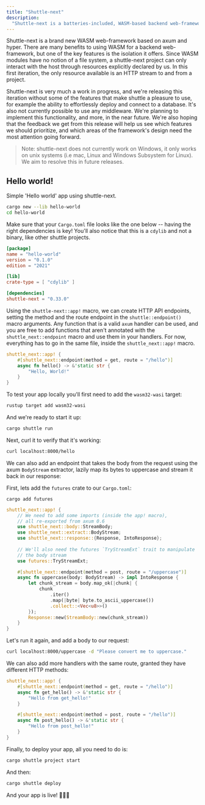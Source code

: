 ```yaml
---
title: "Shuttle-next"
description:
  "Shuttle-next is a batteries-included, WASM-based backend web-framework."
---
```


Shuttle-next is a brand new WASM web-framework based on axum and hyper. There are many benefits to
using WASM for a backend web-framework, but one of the key features is the isolation it offers. Since
WASM modules have no notion of a file system, a shuttle-next project can only interact with the host
through resources explicitly declared by us. In this first iteration, the only resource available is
an HTTP stream to and from a project.

Shuttle-next is very much a work in progress, and we're releasing this iteration without some of the 
features that make shuttle a pleasure to use, for example the ability to effortlessly deploy and connect 
to a database. It's also not currently possible to use any middleware. We're planning to implement this 
functionality, and more, in the near future. We're also hoping that the feedback we get from this release 
will help us see which features we should prioritize, and which areas of the framework's design need the 
most attention going forward.

> Note: shuttle-next does not currently work on Windows, it only works on unix systems (i.e mac, Linux and 
> Windows Subsystem for Linux). We aim to resolve this in future releases.

## Hello world!

Simple 'Hello world' app using shuttle-next.

```bash
cargo new --lib hello-world
cd hello-world
```

Make sure that your `Cargo.toml` file looks like the one below -- having the right dependencies is key!
You'll also notice that this is a `cdylib` and not a binary, like other shuttle projects.

```toml Cargo.toml
[package]
name = "hello-world"
version = "0.1.0"
edition = "2021"

[lib]
crate-type = [ "cdylib" ]

[dependencies]
shuttle-next = "0.33.0"
```

Using the `shuttle-next::app!` macro, we can create HTTP API endpoints, setting the
method and the route endpoint in the `shuttle::endpoint()` macro arguments. Any function
that is a valid `axum` handler can be used, and you are free to add functions that aren't
annotated with the `shuttle_next::endpoint` macro and use them in your handlers. For now,
everything has to go in the same file, inside the `shuttle_next::app!` macro.

```Rust lib.rs
shuttle_next::app! {
    #[shuttle_next::endpoint(method = get, route = "/hello")]
    async fn hello() -> &'static str {
        "Hello, World!"
    }
}
```

To test your app locally you'll first need to add the `wasm32-wasi` target:

```bash
rustup target add wasm32-wasi
```

And we're ready to start it up:

```bash
cargo shuttle run
```

Next, curl it to verify that it's working:

```bash
curl localhost:8000/hello
```

We can also add an endpoint that takes the body from the request using the axum `BodyStream`
extractor, lazily map its bytes to uppercase and stream it back in our response:

First, lets add the `futures` crate to our `Cargo.toml`:
```
cargo add futures
```

```rust lib.rs
shuttle_next::app! {
    // We need to add some imports (inside the app! macro), 
    // all re-exported from axum 0.6
    use shuttle_next::body::StreamBody;
    use shuttle_next::extract::BodyStream;
    use shuttle_next::response::{Response, IntoResponse};
    
    // We'll also need the futures `TryStreamExt` trait to manipulate 
    // the body stream
    use futures::TryStreamExt;

    #[shuttle_next::endpoint(method = post, route = "/uppercase")]
    async fn uppercase(body: BodyStream) -> impl IntoResponse {
        let chunk_stream = body.map_ok(|chunk| {
            chunk
                .iter()
                .map(|byte| byte.to_ascii_uppercase())
                .collect::<Vec<u8>>()
        });
        Response::new(StreamBody::new(chunk_stream))
    }
}
```

Let's run it again, and add a body to our request:
```bash
curl localhost:8000/uppercase -d "Please convert me to uppercase."
```

We can also add more handlers with the same route, granted they have different
HTTP methods:

```Rust lib.rs
shuttle_next::app! {
    #[shuttle_next::endpoint(method = get, route = "/hello")]
    async fn get_hello() -> &'static str {
        "Hello from get_hello!"
    }

	#[shuttle_next::endpoint(method = post, route = "/hello")]
    async fn post_hello() -> &'static str {
        "Hello from post_hello!"
    }
}
```

Finally, to deploy your app, all you need to do is:
```bash
cargo shuttle project start
```

And then:
```bash
cargo shuttle deploy
```

And your app is live! 🎉🎉🎉
